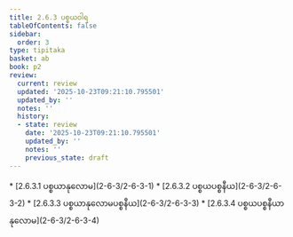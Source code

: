 ```yaml
---
title: 2.6.3 ပစ္စယဝါရ
tableOfContents: false
sidebar:
  order: 3
type: tipitaka
basket: ab
book: p2
review:
  current: review
  updated: '2025-10-23T09:21:10.795501'
  updated_by: ''
  notes: ''
  history:
  - state: review
    date: '2025-10-23T09:21:10.795501'
    updated_by: ''
    notes: ''
    previous_state: draft
---
```



<ReviewStatus review={frontmatter.review} showDetails={true} />

<HypothesisAnnotation frontmatter={frontmatter} />

<DynamicBreadcrumb />



<TableOfContents book="p2" section="2.6.3">
* [2.6.3.1 ပစ္စယာနုလောမ](2-6-3/2-6-3-1)
* [2.6.3.2 ပစ္စယပစ္စနီယ](2-6-3/2-6-3-2)
* [2.6.3.3 ပစ္စယာနုလောမပစ္စနီယ](2-6-3/2-6-3-3)
* [2.6.3.4 ပစ္စယပစ္စနီယာနုလောမ](2-6-3/2-6-3-4)
</TableOfContents>